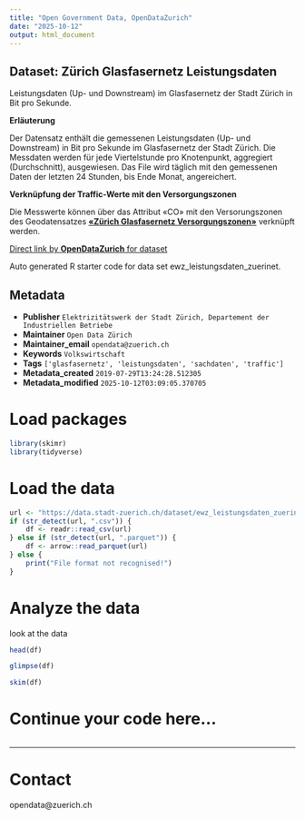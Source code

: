```yaml
---
title: "Open Government Data, OpenDataZurich"
date: "2025-10-12"
output: html_document
---
```


## Dataset: Zürich Glasfasernetz Leistungsdaten

Leistungsdaten (Up- und Downstream) im Glasfasernetz der Stadt Zürich in Bit pro Sekunde.

**Erläuterung**

Der Datensatz enthält die gemessenen Leistungsdaten (Up- und Downstream) in Bit pro Sekunde im Glasfasernetz der Stadt Zürich. Die Messdaten werden für jede Viertelstunde pro Knotenpunkt, aggregiert (Durchschnitt), ausgewiesen.  Das File wird täglich mit den gemessenen Daten der letzten 24 Stunden, bis Ende Monat, angereichert. 

**Verknüpfung der Traffic-Werte mit den Versorgungszonen**

Die Messwerte können über das Attribut «CO» mit den Versorungszonen des Geodatensatzes [**«Zürich Glasfasernetz Versorgungszonen»**](https://data.stadt-zuerich.ch/dataset/ewz_gebiete_zuerinet) verknüpft werden.

[]()



[Direct link by **OpenDataZurich** for dataset](https://data.stadt-zuerich.ch/dataset/ewz_leistungsdaten_zuerinet)

Auto generated R starter code for data set ewz_leistungsdaten_zuerinet.

## Metadata

- **Publisher** `Elektrizitätswerk der Stadt Zürich, Departement der Industriellen Betriebe`
- **Maintainer** `Open Data Zürich`
- **Maintainer_email** `opendata@zuerich.ch`
- **Keywords** `​​Volks​­wirt​­schaft`
- **Tags** `['glasfasernetz', 'leistungsdaten', 'sachdaten', 'traffic']`
- **Metadata_created** `2019-07-29T13:24:28.512305`
- **Metadata_modified** `2025-10-12T03:09:05.370705`


# Load packages

```r
library(skimr)
library(tidyverse)
```

# Load the data

```r
url <- "https://data.stadt-zuerich.ch/dataset/ewz_leistungsdaten_zuerinet/download/zuerinet_leistungsdaten_2018-09.csv"
if (str_detect(url, ".csv")) {
    df <- readr::read_csv(url)
} else if (str_detect(url, ".parquet")) {
    df <- arrow::read_parquet(url)
} else {
    print("File format not recognised!")
}
```

# Analyze the data

look at the data
```r
head(df)
```

```r
glimpse(df)
```

```r
skim(df)
```

# Continue your code here...

```r

```

------------------------------------------------------------------------

# Contact

opendata@zuerich.ch
